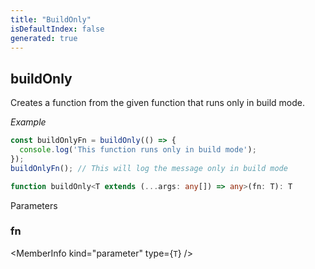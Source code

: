 ```yaml
---
title: "BuildOnly"
isDefaultIndex: false
generated: true
---
```



<!-- This file was generated from the CommandKit source. Do not modify. Instead, re-run the "docgen" script -->


## buildOnly

<GenerationInfo sourceFile="packages/commandkit/src/utils/utilities.ts" sourceLine="185" packageName="commandkit" />

Creates a function from the given function that runs only in build mode.



*Example*

```ts
const buildOnlyFn = buildOnly(() => {
  console.log('This function runs only in build mode');
});
buildOnlyFn(); // This will log the message only in build mode
```

```ts title="Signature"
function buildOnly<T extends (...args: any[]) => any>(fn: T): T
```
Parameters

### fn

<MemberInfo kind="parameter" type={`T`} />

